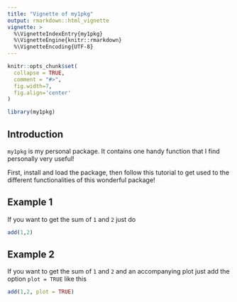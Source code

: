 ---
title: "Vignette of my1pkg"
output: rmarkdown::html_vignette
vignette: >
  %\VignetteIndexEntry{my1pkg}
  %\VignetteEngine{knitr::rmarkdown}
  %\VignetteEncoding{UTF-8}
---

```{r setup, include = FALSE}
knitr::opts_chunk$set(
  collapse = TRUE,
  comment = "#>",
  fig.width=7,
  fig.align='center'
)
```

```{r packages, include=FALSE}
library(my1pkg)
```

## Introduction

`my1pkg` is my personal package. It contains one handy function that I find personally very useful!

First, install and load the package, then follow this tutorial to get used to the different functionalities of this wonderful package!
  
## Example 1 
  
If you want to get the sum of `1` and `2` just do  

```{r} 
add(1,2)
```

## Example 2 

If you want to get the sum of `1` and `2` and an accompanying plot just add the option `plot = TRUE` like this  

```{r} 
add(1,2, plot = TRUE)
```

